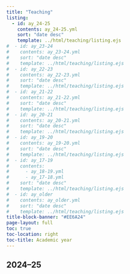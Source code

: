 ```yaml
---
title: "Teaching"
listing:
  - id: ay_24-25
    contents: ay_24-25.yml
    sort: "date desc"
    template: ../html/teaching/listing.ejs
#  - id: ay_23-24
#    contents: ay_23-24.yml
#    sort: "date desc"
#    template: ../html/teaching/listing.ejs
#  - id: ay_22-23
#    contents: ay_22-23.yml
#    sort: "date desc"
#    template: ../html/teaching/listing.ejs
#  - id: ay_21-22
#    contents: ay_21-22.yml
#    sort: "date desc"
#    template: ../html/teaching/listing.ejs
#  - id: ay_20-21
#    contents: ay_20-21.yml
#    sort: "date desc"
#    template: ../html/teaching/listing.ejs
#  - id: ay_19-20
#    contents: ay_19-20.yml
#    sort: "date desc"
#    template: ../html/teaching/listing.ejs
#  - id: ay_17-19
#    contents: 
#      - ay_18-19.yml
#      - ay_17-18.yml
#    sort: "date desc"
#    template: ../html/teaching/listing.ejs
#  - id: ay_older
#    contents: ay_older.yml
#    sort: "date desc"
#    template: ../html/teaching/listing.ejs
title-block-banner: "#EE6A24"
page-layout: full
toc: true
toc-location: right
toc-title: Academic year
---
```


## 2024–25

:::{#ay_24-25}
:::

<!--
## 2023–24

:::{#ay_23-24}
:::

## 2022–23

:::{#ay_22-23}
:::


## 2021–22

:::{#ay_21-22}
:::

## 2020–21

:::{#ay_20-21}
:::

## 2019–20

:::{#ay_19-20}
:::

## 2017–19

:::{#ay_17-19}
:::

## 2007–15

:::{#ay_older}
:::
-->